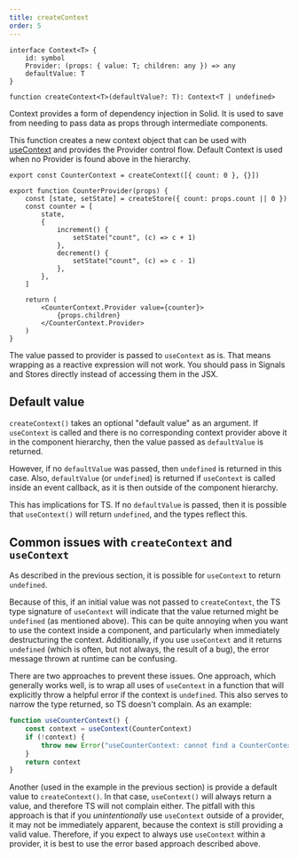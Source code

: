 ```yaml
---
title: createContext
order: 5
---
```


```tsx
interface Context<T> {
	id: symbol
	Provider: (props: { value: T; children: any }) => any
	defaultValue: T
}

function createContext<T>(defaultValue?: T): Context<T | undefined>

```

Context provides a form of dependency injection in Solid. 
It is used to save from needing to pass data as props through intermediate components.

This function creates a new context object that can be used with [useContext](/reference/component-apis/use-context) and provides the Provider control flow. 
Default Context is used when no Provider is found above in the hierarchy.

```tsx
export const CounterContext = createContext([{ count: 0 }, {}])

export function CounterProvider(props) {
	const [state, setState] = createStore({ count: props.count || 0 })
	const counter = [
		state,
		{
			increment() {
				setState("count", (c) => c + 1)
			},
			decrement() {
				setState("count", (c) => c - 1)
			},
		},
	]

	return (
		<CounterContext.Provider value={counter}>
			{props.children}
		</CounterContext.Provider>
	)
}
```

The value passed to provider is passed to `useContext` as is. 
That means wrapping as a reactive expression will not work. 
You should pass in Signals and Stores directly instead of accessing them in the JSX.

## Default value

`createContext()` takes an optional "default value" as an argument. 
If `useContext` is called and there is no corresponding context provider above it in the component hierarchy, then the value passed as `defaultValue` is returned.

However, if no `defaultValue` was passed, then `undefined` is returned in this case. 
Also, `defaultValue` (or `undefined`) is returned if `useContext` is called inside an event callback, as it is then outside of the component hierarchy.

This has implications for TS. 
If no `defaultValue` is passed, then it is possible that `useContext()` will return `undefined`, and the types reflect this.

## Common issues with `createContext` and `useContext`

As described in the previous section, it is possible for `useContext` to return `undefined`.

Because of this, if an initial value was not passed to `createContext`, the TS type signature of `useContext` will indicate that
the value returned might be `undefined` (as mentioned above). 
This can be quite annoying when you want to use the context inside a component, and particularly when immediately destructuring the context. 
Additionally, if you use `useContext` and it returns `undefined` (which is often, but not always, the result of a bug), the error message thrown at runtime can be confusing.

There are two approaches to prevent these issues.
One approach, which generally works well, is to wrap all uses of `useContext` in a function that will explicitly throw a helpful error if the context is `undefined`. 
This also serves to narrow the type returned, so TS doesn't complain. 
As an example:

```ts
function useCounterContext() {
	const context = useContext(CounterContext)
	if (!context) {
		throw new Error("useCounterContext: cannot find a CounterContext")
	}
	return context
}
```

Another (used in the example in the previous section) is provide a default value to `createContext()`. 
In that case, `useContext()` will always return a value, and therefore TS will not complain either. 
The pitfall with this approach is that if you _unintentionally_ use `useContext` outside of a provider, it may not be immediately apparent, because the context is still providing a valid value. 
Therefore, if you expect to always use `useContext` within a provider, it is best to use the error based approach described above.
